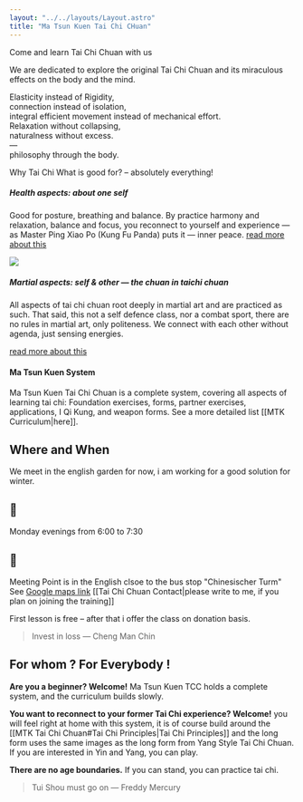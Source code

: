 ```yaml
---
layout: "../../layouts/Layout.astro"
title: "Ma Tsun Kuen Tai Chi CHuan"
---
```



<section class="slide">
<div class="inner">

<CurvedHeadline tag="h2" class="absolute w-[2000px] top-[-60%] left-0  fill-purple">Come and learn Tai Chi Chuan with us</CurvedHeadline>

We are dedicated to explore the original Tai Chi Chuan and its miraculous effects on the body and the mind.

Elasticity instead of Rigidity,<br />
connection instead of isolation,<br />
integral efficient movement instead of mechanical effort.<br />
Relaxation without collapsing,<br />
naturalness without excess.<br />
—<br />
philosophy through the body.



</div>
</section>
<section class="slide">
<div class="inner">

<CurvedHeadline tag="h2" offset="90" class="absolute w-[2000px] top-[-40%] left-0 fill-red-600">Why Tai Chi</CurvedHeadline>
What is good for? – absolutely everything!
##### Health aspects: about one self
Good for posture, breathing and balance.
By practice harmony and relaxation, balance and focus, you reconnect to yourself and experience — as Master Ping Xiao Po (Kung Fu Panda) puts it — inner peace.
[read more about this](./taichi#health-aspects)

![](https://media0.giphy.com/media/v1.Y2lkPTc5MGI3NjExczE4MjU0NHJnMmp3NWQ3aTU0MmZjb3R3ZWNqYTFmNjJ2bHZweXQ1ayZlcD12MV9naWZzX3NlYXJjaCZjdD1n/jXtdnZlhK7Fbfo4Ioc/200.webp)

##### Martial aspects: self & other — the chuan in taichi chuan
All aspects of tai chi chuan root deeply in martial art and are practiced as such.
That said, this not a self defence class, nor a combat sport,
there are no rules in martial art, only politeness.
We connect with each other without agenda, just sensing energies.

[read more about this](./taichi#martial-aspects)

#### Ma Tsun Kuen System
Ma Tsun Kuen Tai Chi Chuan is a complete system, covering all aspects of learning tai chi: Foundation exercises, forms, partner exercises, applications, I Qi Kung, and weapon forms.
See a more detailed list [[MTK Curriculum|here]].

</div>
</section>
<section class="slide">
<div class="inner">

## Where and When
We meet in the english garden for now, i am working for a good solution for winter.
# 📅 
Monday evenings from 6:00 to 7:30
# 📍
Meeting Point is in the English clsoe to the bus stop "Chinesischer Turm"
See [Google maps link](https://maps.app.goo.gl/B487KdWNx74MfPqt9)
[[Tai Chi Chuan Contact|please write to me, if you plan on joining the training]]


First lesson is free – after that i offer the class on donation basis.

> Invest in loss — Cheng Man Chin

</div>
</section>
<section class="slide">
<div class="inner">

## For whom ? For Everybody !

**Are you a beginner? Welcome!**
Ma Tsun Kuen TCC holds a complete system, and the curriculum builds slowly.

**You want to reconnect to your former Tai Chi experience? Welcome!**
you will feel right at home with this system, it is of course build around the [[MTK Tai Chi Chuan#Tai Chi Principles|Tai Chi Principles]] and the long form uses the same images as the long form from Yang Style Tai Chi Chuan.
If you are interested in Yin and Yang, you can play.

**There are no age boundaries.**
If you can stand, you can practice tai chi.

> Tui Shou must go on — Freddy Mercury

</div>
</section>
